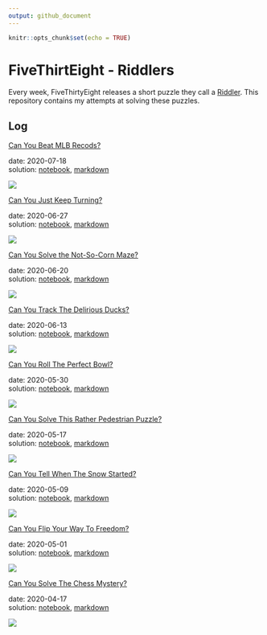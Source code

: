 ```yaml
---
output: github_document
---
```


```r
knitr::opts_chunk$set(echo = TRUE)
```

# FiveThirtEight - Riddlers

Every week, FiveThirtyEight releases a short puzzle they call a [Riddler](https://fivethirtyeight.com/tag/the-riddler/).
This repository contains my attempts at solving these puzzles.

## Log

[Can You Beat MLB Recods?](https://fivethirtyeight.com/features/can-you-connect-the-dots/)

date: 2020-07-18  
solution: [notebook](2020-07-18_beat-mlb-records.Rmd), [markdown](2020-07-18_beat-mlb-records.md)

![](2020-07-18_beat-mlb-records_files/figure-gfm/unnamed-chunk-8-1.png)



[Can You Just Keep Turning?](https://fivethirtyeight.com/features/can-you-connect-the-dots/)

date: 2020-06-27  
solution: [notebook](2020-06-27_just-keep-turning.Rmd), [markdown](2020-06-27_just-keep-turning.md)

![](2020-06-27_just-keep-turning_files/figure-gfm/unnamed-chunk-10-1.png)



[Can You Solve the Not-So-Corn Maze?](https://fivethirtyeight.com/features/can-you-break-the-riddler-bank/)

date: 2020-06-20  
solution: [notebook](2020-06-20_not-so-corn-maze.Rmd), [markdown](2020-06-20_not-so-corn-maze.md)

![](2020-06-20_not-so-corn-maze_files/figure-gfm/unnamed-chunk-7-1.png)



[Can You Track The Delirious Ducks?](https://fivethirtyeight.com/features/can-you-track-the-delirious-ducks/)

date: 2020-06-13  
solution: [notebook](2020-06-13_delirious-duck.Rmd), [markdown](2020-06-13_delirious-duck.md)

![](2020-06-13_delirious-duck_files/figure-gfm/unnamed-chunk-14-1.png)



[Can You Roll The Perfect Bowl?](https://fivethirtyeight.com/features/can-you-roll-the-perfect-bowl/)

date: 2020-05-30  
solution: [notebook](2020-05-30_perfect-bowl.Rmd), [markdown](2020-05-30_perfect-bowl.md)

![](2020-05-30_perfect-bowl_files/figure-gfm/unnamed-chunk-10-1.gif)



[Can You Solve This Rather Pedestrian Puzzle?](https://fivethirtyeight.com/features/can-you-solve-this-rather-pedestrian-puzzle/)

date: 2020-05-17  
solution: [notebook](2020-05-16_pedestrian-question.Rmd), [markdown](2020-05-16_pedestrian-question.md)

![](2020-05-16_pedestrian-question_files/figure-gfm/unnamed-chunk-27-1.png)



[Can You Tell When The Snow Started?](https://fivethirtyeight.com/features/can-you-catch-the-free-t-shirt/)

date: 2020-05-09  
solution: [notebook](2020-05-09_riddler-snow-started.Rmd), [markdown](2020-05-09_riddler-snow-started.md)

![](2020-05-09_riddler-snow-started_files/figure-gfm/unnamed-chunk-11-1.gif)



[Can You Flip Your Way To Freedom?](https://fivethirtyeight.com/features/can-you-flip-your-way-to-freedom/)

date: 2020-05-01  
solution: [notebook](2020-05-01_riddler-flip-to-freedom.Rmd), [markdown](2020-05-01_riddler-flip-to-freedom.md)

![](2020-05-01_riddler-flip-to-freedom_files/figure-gfm/unnamed-chunk-12-1.png)



[Can You Solve The Chess Mystery?](https://fivethirtyeight.com/features/can-you-solve-the-chess-mystery/)

date: 2020-04-17  
solution: [notebook](2020-04-17_riddler-chess-mystery.Rmd), [markdown](2020-04-17_riddler-chess-mystery.md)

![](2020-04-17_riddler-chess-mystery_files/figure-gfm/unnamed-chunk-18-1.png)
